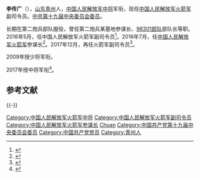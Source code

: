 '''李传广'''（{{bd|1961年|||}}），[[山东省|山东]][[青州市|青州]]人，[[中国人民解放军中将|中国人民解放军中将]]军衔，现任[[中国人民解放军火箭军|中国人民解放军火箭军]]副司令员。[[中国共产党第十九届中央委员会委员列表|中共第十九届中央委员会委员]]。

长期在第二炮兵部队服役，曾任第二炮兵某基地参谋长、[[96301部队|96301部队]]部队长等职。2016年5月，任中国人民解放军火箭军副司令员<ref>{{cite news|url=http://www.thepaper.cn/newsDetail_forward_1468505|title=火箭军领导班子调整：李传广任副司令员，63岁陆福恩卸职|author=|date=2016-05-12|work=|publisher=[[澎湃新闻|澎湃新闻]]|accessdate=2016-08-05|archive-date=2019-08-11|archive-url=https://web.archive.org/web/20190811195655/http://www.thepaper.cn/newsDetail_forward_1468505|dead-url=no}}</ref>。2016年7月，任[[中国人民解放军火箭军|中国人民解放军火箭军]]参谋长<ref>{{cite news|url=http://www.thepaper.cn/newsDetail_forward_1509552|title=火箭军人事大调整：张振中任副司令员，李传广任参谋长|author=|date=2016-08-06|work=|publisher=澎湃新闻|accessdate=2016-08-06|archive-date=2019-05-20|archive-url=https://web.archive.org/web/20190520151031/http://www.thepaper.cn/newsDetail_forward_1509552|dead-url=no}}</ref>。2017年12月，再任火箭军副司令员<ref>{{cite web|author1=岳怀让|title=李传广任火箭军副司令员，李军接任火箭军参谋长|url=http://www.thepaper.cn/newsDetail_forward_2019526|website=澎湃新闻|accessdate=2018-03-08|date=2018-03-06|archive-date=2020-11-04|archive-url=https://web.archive.org/web/20201104123311/http://www.thepaper.cn/newsDetail_forward_2019526|dead-url=no}}</ref>。

2009年授少将军衔。

2017年授中将军衔<ref>{{cite news|url=http://www.thepaper.cn/newsDetail_forward_1753646|title=火箭军举行晋升将官仪式 张振中、李传广晋升中将|author=|date=2016-08-06|work=|publisher=[[澎湃新闻|澎湃新闻]]|accessdate=2017-09-14|archive-date=2020-09-19|archive-url=https://web.archive.org/web/20200919101226/http://www.thepaper.cn/newsDetail_forward_1753646|dead-url=no}}</ref>。

== 参考文献 ==
{{Reflist}}
{{-}}
{{start box}}
{{s-mil|pla}}
{{s-before|[[张军祥|张军祥]]}}
{{s-title|[[中国人民解放军火箭军|中国人民解放军火箭军]][[參謀長|参谋长]]|2016年7月－2017年12月}}  
{{s-after|[[李军_(1963年)|李军]]}}
{{s-before|[[陆福恩|陆福恩]]}}
{{s-title|[[中国人民解放军火箭军|中国人民解放军火箭军]]副司令员|2016年5月－2016年7月}}  
{{s-after|[[张振中|张振中]]}}
{{end box}}
{{中国人民解放军火箭军参谋长}}
{{中华人民共和国现役中将}}
{{DEFAULTSORT:li chuanguang}}
[[Category:中国人民解放军火箭军中将|Category:中国人民解放军火箭军中将]]
[[Category:中国人民解放军火箭军副司令员|Category:中国人民解放军火箭军副司令员]]
[[Category:中国人民解放军火箭军参谋长|Category:中国人民解放军火箭军参谋长]]
[[Category:李姓|Chuan]]
[[Category:中国共产党第十九届中央委员会委员|Category:中国共产党第十九届中央委员会委员]]
[[Category:中国共产党党员|Category:中国共产党党员]]
[[Category:青州人|Category:青州人]]
